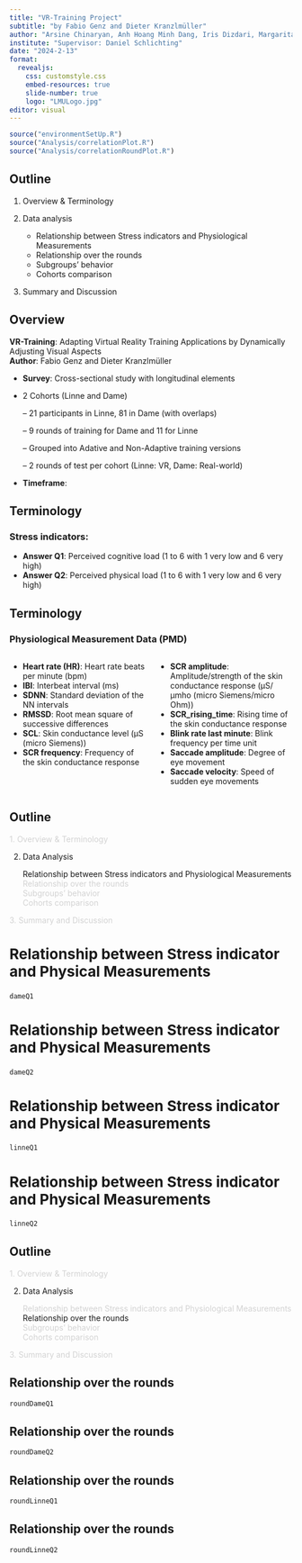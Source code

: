 ```yaml
---
title: "VR-Training Project"
subtitle: "by Fabio Genz and Dieter Kranzlmüller"
author: "Arsine Chinaryan, Anh Hoang Minh Dang, Iris Dizdari, Margarita Khachatryan"
institute: "Supervisor: Daniel Schlichting"
date: "2024-2-13"
format: 
  revealjs:
    css: customstyle.css
    embed-resources: true
    slide-number: true
    logo: "LMULogo.jpg"
editor: visual
---
```


```r
source("environmentSetUp.R")
source("Analysis/correlationPlot.R")
source("Analysis/correlationRoundPlot.R")
```

## Outline

::: incremental
1.  Overview & Terminology

2.  Data analysis

    -   Relationship between Stress indicators and Physiological Measurements\
    -   Relationship over the rounds\
    -   Subgroups' behavior\
    -   Cohorts comparison

3.  Summary and Discussion
:::

## Overview

**VR-Training**: Adapting Virtual Reality Training Applications by Dynamically Adjusting Visual Aspects\
**Author**: Fabio Genz and Dieter Kranzlmüller

::: incremental
-   **Survey**: Cross-sectional study with longitudinal elements

-   2 Cohorts (Linne and Dame)

    -- 21 participants in Linne, 81 in Dame (with overlaps)

    -- 9 rounds of training for Dame and 11 for Linne

    -- Grouped into Adative and Non-Adaptive training versions

    -- 2 rounds of test per cohort (Linne: VR, Dame: Real-world)

-   **Timeframe**:
:::

## Terminology

### Stress indicators:

-   **Answer Q1**: Perceived cognitive load (1 to 6 with 1 very low and 6 very high)
-   **Answer Q2**: Perceived physical load (1 to 6 with 1 very low and 6 very high)

## Terminology
### Physiological Measurement Data (PMD)
::: {.columns}

::: {.column width="50%"}

- **Heart rate (HR)**: Heart rate beats per minute (bpm)  
- **IBI**: Interbeat interval (ms)  
- **SDNN**: Standard deviation of the NN intervals  
- **RMSSD**: Root mean square of successive differences  
- **SCL**: Skin conductance level (µS (micro Siemens))  
- **SCR frequency**: Frequency of the skin conductance response 
:::

::: {.column width="50%"}
- **SCR amplitude**: Amplitude/strength of the skin conductance response (µS/µmho (micro Siemens/micro Ohm))
- **SCR_rising_time**: Rising time of the skin conductance response  
- **Blink rate last minute**: Blink frequency per time unit  
- **Saccade amplitude**: Degree of eye movement  
- **Saccade velocity**: Speed of sudden eye movements  
:::

:::

## Outline

[1. Overview & Terminology]{style="color:lightgray;"}

2.  Data Analysis

    Relationship between Stress indicators and Physiological Measurements\
    [Relationship over the rounds]{style="color:lightgray;"}\
    [Subgroups' behavior]{style="color:lightgray;"}\
    [Cohorts comparison]{style="color:lightgray;"}

[3. Summary and Discussion]{style="color:lightgray;"}

## Relationship between Stress indicator and Physical Measurements {style="font-size: 26px;"}

```r
dameQ1
```

## Relationship between Stress indicator and Physical Measurements {style="font-size: 26px;"}
```r
dameQ2
```

## Relationship between Stress indicator and Physical Measurements {style="font-size: 26px;"}
```r
linneQ1
```

## Relationship between Stress indicator and Physical Measurements {style="font-size: 26px;"}
```r
linneQ2
```

## Outline

[1. Overview & Terminology]{style="color:lightgray;"}

2.  Data Analysis

    [Relationship between Stress indicators and Physiological Measurements]{style="color:lightgray;"}\
    Relationship over the rounds\
    [Subgroups' behavior]{style="color:lightgray;"}\
    [Cohorts comparison]{style="color:lightgray;"}

[3. Summary and Discussion]{style="color:lightgray;"}


## Relationship over the rounds
```r
roundDameQ1
```

## Relationship over the rounds
```r
roundDameQ2
```

## Relationship over the rounds
```r
roundLinneQ1
```

## Relationship over the rounds
```r
roundLinneQ2
```














